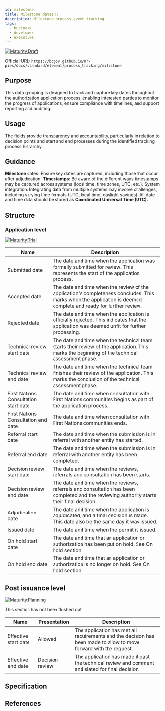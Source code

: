 ```yaml
---
id: milestone
title: Milestone dates 📝
description: Milestone process event tracking
tags:
  - business
  - developer
  - executive
---
```




[![Maturity:Draft](https://img.shields.io/badge/Maturity-Draft-yellow)](/docs/standard#maturity)

Official URL: `https://bcgov.github.io/nr-pies/docs/standard/element/process_tracking/milestone`

## Purpose

This data grouping is designed to track and capture key dates throughout the authorization application process, enabling interested parties to monitor the progress of applications, ensure compliance with timelines, and support reporting and auditing.

## Usage

The fields provide transparency and accountability, particularly in relation to decision points and start and end processes during the identified tracking process hierarchy.

## Guidance

**Milestone** dates: Ensure key dates are captured, including those that occur after adjudication.
**Timestamps**: Be aware of the different ways timestamps may be captured across systems (local time, time zones, UTC, etc.).
System integration: Integrating data from multiple systems may involve challenges, including varying time formats (UTC, local time, daylight savings).
All date and time data should be stored as **Coordinated Universal Time (UTC).**

## Structure

### Application level

[![Maturity:Trial](https://img.shields.io/badge/Maturity-Trial-green)](/docs/standard#maturity)

| Name                                  | Description                                                                                                                                                     |
| ------------------------------------- | --------------------------------------------------------------------------------------------------------------------------------------------------------------- |
| Submitted date                        | The date and time when the application was formally submitted for review. This represents the start of the application process.                                 |
| Accepted date                         | The date and time when the review of the application's completeness concludes. This marks when the application is deemed complete and ready for further review. |
| Rejected date                         | The date and time when the application is officially rejected. This indicates that the application was deemed unfit for further processing.                     |
| Technical review start date           | The date and time when the technical team starts their review of the application. This marks the beginning of the technical assessment phase.                   |
| Technical review end date             | The date and time when the technical team finishes their review of the application. This marks the conclusion of the technical assessment phase.                |
| First Nations Consultation start date | The date and time when consultation with First Nations communities begins as part of the application process.                                                   |
| First Nations Consultation end date   | The date and time when consultation with First Nations communities ends.                                                                                        |
| Referral start date                   | The date and time when the submission is in referral with another entity has started.                                                                           |
| Referral end date                     | The date and time when the submission is in referral with another entity has been completed.                                                                    |
| Decision review start date            | The date and time when the reviews, referrals and consultation has been starts.                                                                                 |
| Decision review end date              | The date and time when the reviews, referrals and consultation has been completed and the reviewing authority starts their final decision.                      |
| Adjudication date                     | The date and time when the application is adjudicated, and a final decision is made. This date also be the same day it was issued.                              |
| Issued date                           | The date and time when the permit is issued.                                                                                                                    |
| On hold start date                    | The date and time that an application or authorization has been put on hold. See On hold section.                                                               |
| On hold end date                      | The date and time that an application or authorization is no longer on hold. See On hold section.                                                               |

## Post issuance level

[![Maturity:Planning](https://img.shields.io/badge/Maturity-Planning-orange)](/docs/standard#maturity)

This section has not been flushed out.

| Name                 | Presentation    | Description                                                                                                        |
| -------------------- | --------------- | ------------------------------------------------------------------------------------------------------------------ |
| Effective start date | Allowed         | The application has met all requirements and the decision has been made to allow to move forward with the request. |
| Effective end date   | Decision review | The application has made it past the technical review and comment and slated for final decision.                   |

## Specification

## References
